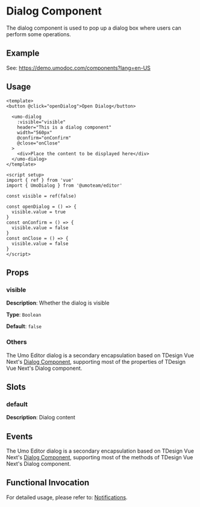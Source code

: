 # Dialog Component

The dialog component is used to pop up a dialog box where users can perform some operations.

## Example

See: https://demo.umodoc.com/components?lang=en-US

## Usage

```vue
<template>
<button @click="openDialog">Open Dialog</button>

  <umo-dialog
    :visible="visible"
    header="This is a dialog component"
    width="560px"
    @confirm="onConfirm"
    @close="onClose"
  >
    <div>Place the content to be displayed here</div>
  </umo-dialog>
</template>

<script setup>
import { ref } from 'vue'
import { UmoDialog } from '@umoteam/editor'

const visible = ref(false)

const openDialog = () => {
  visible.value = true
}
const onConfirm = () => {
  visible.value = false
}
const onClose = () => {
  visible.value = false
}
</script>
```

## Props

### visible

**Description**: Whether the dialog is visible

**Type**: `Boolean`

**Default**: `false`

### Others

The Umo Editor dialog is a secondary encapsulation based on TDesign Vue Next's [Dialog Component](https://tdesign.tencent.com/vue-next/components/dialog-en?tab=api), supporting most of the properties of TDesign Vue Next's Dialog component.

## Slots

### default

**Description**: Dialog content

## Events

The Umo Editor dialog is a secondary encapsulation based on TDesign Vue Next's [Dialog Component](https://tdesign.tencent.com/vue-next/components/dialog-en?tab=api), supporting most of the methods of TDesign Vue Next's Dialog component.

## Functional Invocation

For detailed usage, please refer to: [Notifications](../notifications).


